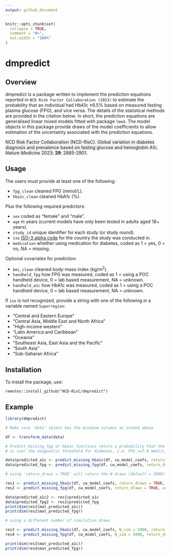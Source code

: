 ```yaml
---
output: github_document
---
```


<!-- README.md is generated from README.Rmd. Please edit that file -->


```r
knitr::opts_chunk$set(
  collapse = TRUE,
  comment = "#>",
  out.width = "100%"
)
```

# dmpredict

## Overview

dmpredict is a package written to implement the prediction equations reported in `NCD Risk Factor Collaboration (2023)` to estimate the probability that an individual had HbA1c ≥6.5% based on measured fasting plasma glucose (FPG), and vice versa. The details of the statistical methods are provided in the citation below. In short, the prediction equations are generalised linear mixed models fitted with package `lme4`. The model objects in this package provide draws of the model coefficients to allow estimation of the uncertainty associated with the prediction equations.

<span style = "background-color:#f3f3f3">NCD Risk Factor Collaboration (NCD-RisC). Global variation in diabetes diagnosis and prevalence based on fasting glucose and hemoglobin A1c. *Nature Medicine* 2023; **29**: 2885-2901.</span>

## Usage

The users must provide  at least one of the following:

* `fpg_clean` cleaned FPG (mmol/L).
* `hba1c_clean` cleaned HbA1c (%).

Plus the following required predictors:

* `sex` coded as "female" and "male".
* `age` in years (current models have only been tested in adults aged 18+ years).
* `study_id` unique identifier for each study (or study round).
* `iso` [ISO-3 alpha code](https://en.wikipedia.org/wiki/ISO_3166-1_alpha-3) for the country the study was conducted in.
* `medication` whether using medication for diabetes, coded as 1 = yes, 0 = no, NA = missing.

Optional covariates for prediction:

* `bmi_clean` cleaned body-mass index (kg/m^2^).
* `handheld_fpg` how FPG was measured, coded as 1 = using a POC handheld device, 0 = lab based measurement, NA = unknown.
* `handheld_a1c` how HbA1c was measured, coded as 1 = using a POC handheld device, 0 = lab based measurement, NA = unknown.

If `iso` is not recognized, provide a string with one of the following in a variable named `Superregion`:

* "Central and Eastern Europe"
* "Central Asia, Middle East and North Africa"
* "High-income western"
* "Latin America and Caribbean"
* "Oceania"
* "Southeast Asia, East Asia and the Pacific"
* "South Asia"
* "Sub-Saharan Africa"

## Installation

To install the package, use:

`remotes::install_github("NCD-RisC/dmpredict")`

## Example

```r
library(dmpredict)

# Make sure 'data' object has the minimum columns as stated above

df <- transform_data(data)

# Predict_missing_fpg or hba1c functions return a probability that the predicted biomarker
# is over the diagnostic threshold for diabetes, i.e. FPG >=7.0 mmol/L and HbA1c >=6.5%

data$predicted_a1c <- predict_missing_hba1c(df, cw_model_coefs, return_draws = FALSE, verbose = FALSE)
data$predicted_fpg <- predict_missing_fpg(df, cw_model_coefs, return_draws = FALSE, verbose = FALSE)

# using 'return_draws = TRUE' will return the N draws (default = 2000) of predictions in a matrix

res1 <- predict_missing_hba1c(df, cw_model_coefs, return_draws = TRUE, verbose = FALSE)
res2 <- predict_missing_fpg(df, cw_model_coefs, return_draws = TRUE, verbose = FALSE)

data$predicted_a1c2 <- res1$predicted_a1c
data$predicted_fpg2 <- res2$predicted_fpg
print(dim(res1$mat_predicted_a1c))
print(dim(res2$mat_predicted_fpg))

# using a different number of simulation draws

res3 <- predict_missing_hba1c(df, cw_model_coefs, N_sim = 5000, return_draws = TRUE, verbose = FALSE)
res4 <- predict_missing_fpg(df, cw_model_coefs, N_sim = 5000, return_draws = TRUE, verbose = FALSE)

print(dim(res3$mat_predicted_a1c))
print(dim(res4$mat_predicted_fpg))

```
